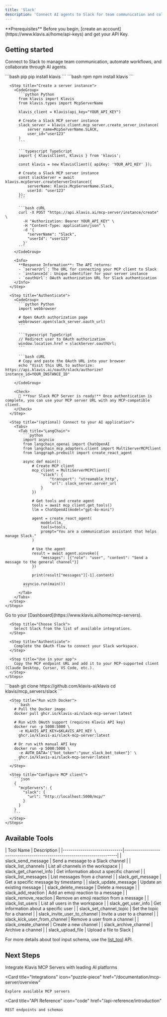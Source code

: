 ```yaml
---
title: 'Slack'
description: 'Connect AI agents to Slack for team communication and collaboration'
---
```


<Info>
  **Prerequisites**
  Before you begin, [create an account](https://www.klavis.ai/home/api-keys) and get your API Key.
</Info>

## Getting started

Connect to Slack to manage team communication, automate workflows, and collaborate through AI agents.

<Tabs>
  <Tab title="API">
    <Steps>
      <Step title="Install the SDKs (optional)">
        <CodeGroup>
          ```bash pip
          pip install klavis
          ```
          ```bash npm
          npm install klavis
          ```
        </CodeGroup>
      </Step>
      
      <Step title="Create a server instance">
        <CodeGroup>
          ```python Python
          from klavis import Klavis
          from klavis.types import McpServerName
          
          klavis_client = Klavis(api_key="YOUR_API_KEY")
          
          # Create a Slack MCP server instance
          slack_server = klavis_client.mcp_server.create_server_instance(
              server_name=McpServerName.SLACK,
              user_id="user123"
          )
          ```
          
          ```typescript TypeScript
          import { KlavisClient, Klavis } from 'klavis';
          
          const klavis = new KlavisClient({ apiKey: 'YOUR_API_KEY' });
          
          # Create a Slack MCP server instance
          const slackServer = await klavis.mcpServer.createServerInstance({
              serverName: Klavis.McpServerName.Slack,
              userId: "user123"
          });
          ```
          
          ```bash cURL
          curl -X POST "https://api.klavis.ai/mcp-server/instance/create" \
            -H "Authorization: Bearer YOUR_API_KEY" \
            -H "Content-Type: application/json" \
            -d '{
              "serverName": "Slack",
              "userId": "user123"
            }'
          ```
        </CodeGroup>
        
        <Info>
          **Response Information**: The API returns:
          - `serverUrl`: The URL for connecting your MCP client to Slack
          - `instanceId`: Unique identifier for your server instance
          - `oauthUrl`: OAuth authorization URL for Slack authentication
        </Info>
      </Step>
      
      <Step title="Authenticate">
        <CodeGroup>
          ```python Python
          import webbrowser
          
          # Open OAuth authorization page
          webbrowser.open(slack_server.oauth_url)
          ```
          
          ```typescript TypeScript
          // Redirect user to OAuth authorization
          window.location.href = slackServer.oauthUrl;
          ```
          
          ```bash cURL
          # Copy and paste the OAuth URL into your browser
          echo "Visit this URL to authorize: https://api.klavis.ai/oauth/slack/authorize?instance_id=YOUR_INSTANCE_ID"
          ```
        </CodeGroup>
        
        <Check>
          🎉 **Your Slack MCP Server is ready!** Once authentication is complete, you can use your MCP server URL with any MCP-compatible client.
        </Check>
      </Step>
      
      <Step title="(optional) Connect to your AI application">
        <Tabs>
          <Tab title="LangChain">
            ```python
            import asyncio
            from langchain_openai import ChatOpenAI
            from langchain_mcp_adapters.client import MultiServerMCPClient
            from langgraph.prebuilt import create_react_agent
            
            async def main():
                # Create MCP client
                mcp_client = MultiServerMCPClient({
                    "slack": {
                        "transport": "streamable_http",
                        "url": slack_server.server_url
                    }
                })
                
                # Get tools and create agent
                tools = await mcp_client.get_tools()
                llm = ChatOpenAI(model="gpt-4o-mini")
                
                agent = create_react_agent(
                    model=llm,
                    tools=tools,
                    prompt="You are a communication assistant that helps manage Slack."
                )
                
                # Use the agent
                result = await agent.ainvoke({
                    "messages": [{"role": "user", "content": "Send a message to the general channel"}]
                })
                
                print(result["messages"][-1].content)
            
            asyncio.run(main())
            ```
          </Tab>
        </Tabs>
      </Step>
    </Steps>
  </Tab>
  
  <Tab title="UI">
    <Steps>
      <Step title="Open Dashboard">
        Go to your [Dashboard](https://www.klavis.ai/home/mcp-servers).
      </Step>
      
      <Step title="Choose Slack">
        Select Slack from the list of available integrations.
      </Step>
      
      <Step title="Authenticate">
        Complete the OAuth flow to connect your Slack workspace.
      </Step>
      
      <Step title="Use in your app">
        Copy the MCP endpoint URL and add it to your MCP-supported client (Claude Desktop, Cursor, VS Code, etc.).
      </Step>
    </Steps>
  </Tab>
  
  <Tab title="Open Source">
    <Steps>
      <Step title="Clone repository (for developers to build from source)">
        ```bash
        git clone https://github.com/klavis-ai/klavis
        cd klavis/mcp_servers/slack
        ```
      </Step>
      
      <Step title="Run with Docker">
        ```bash
        # Pull the Docker image
        docker pull ghcr.io/klavis-ai/slack-mcp-server:latest
        
        # Run with OAuth support (requires Klavis API key)
        docker run -p 5000:5000 \
          -e KLAVIS_API_KEY=$KLAVIS_API_KEY \
          ghcr.io/klavis-ai/slack-mcp-server:latest
        
        # Or run with manual API key
        docker run -p 5000:5000 \
          -e AUTH_DATA='{"bot_token":"your_slack_bot_token"}' \
          ghcr.io/klavis-ai/slack-mcp-server:latest
        ```
      </Step>
      
      <Step title="Configure MCP client">
        ```json
        {
          "mcpServers": {
            "slack": {
              "url": "http://localhost:5000/mcp/"
            }
          }
        }
        ```
      </Step>
    </Steps>
  </Tab>
</Tabs>

## Available Tools

<Accordion title="Tools Information">
| Tool Name                    | Description                                                              |
|------------------------------|--------------------------------------------------------------------------|
| slack_send_message | Send a message to a Slack channel |
| slack_list_channels | List all channels in the workspace |
| slack_get_channel_info | Get information about a specific channel |
| slack_list_messages | List messages from a channel |
| slack_get_message | Get a specific message by timestamp |
| slack_update_message | Update an existing message |
| slack_delete_message | Delete a message |
| slack_add_reaction | Add an emoji reaction to a message |
| slack_remove_reaction | Remove an emoji reaction from a message |
| slack_list_users | List all users in the workspace |
| slack_get_user_info | Get information about a specific user |
| slack_set_channel_topic | Set the topic for a channel |
| slack_invite_user_to_channel | Invite a user to a channel |
| slack_kick_user_from_channel | Remove a user from a channel |
| slack_create_channel | Create a new channel |
| slack_archive_channel | Archive a channel |
| slack_upload_file | Upload a file to Slack |
</Accordion>

<Note>For more details about tool input schema, use the [list_tool](https://docs.klavis.ai/api-reference/mcp-server/list-tools) API.</Note>

## Next Steps

<CardGroup>
  <Card
    title="AI Platform Integrations"
    icon="robot"
    href="/documentation/ai-platform-integration/overview"
  >
    Integrate Klavis MCP Servers with leading AI platforms
  </Card>
  
  <Card
    title="Integrations"
    icon="puzzle-piece"
    href="/documentation/mcp-server/overview"
  >
    Explore available MCP servers
  </Card>
  
  <Card
    title="API Reference"
    icon="code"
    href="/api-reference/introduction"
  >
    REST endpoints and schemas
  </Card>
</CardGroup>